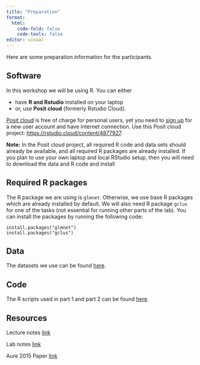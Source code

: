 ```yaml
---
title: "Preparation"
format: 
  html:
    code-fold: false
    code-tools: false
editor: visual
---
```


Here are some preparation information for the participants.

## Software

In this workshop we will be using R. You can either

-   have **R and Rstudio** installed on your laptop
-   or, use **Posit cloud** (formerly Rstudio Cloud).

[Posit cloud](https://posit.cloud) is free of charge for personal users, yet you need to [sign up](https://posit.cloud/plans/free) for a new user account and have internet connection. Use this Posit cloud project: <https://rstudio.cloud/content/4877927>.

**Note:** In the Posit cloud project, all required R code and data sets should already be available, and all required R packages are already installed. If you plan to use your own laptop and local RStudio setup, then you will need to download the data and R code and install

## Required R packages

The R package we are using is `glmnet`. Otherwise, we use base R packages which are already installed by default. We will also need R package `gclus` for one of the tasks (not essential for running other parts of the lab). You can install the packages by running the following code:

```
install.packages("glmnet")
install.packages("gclus")
```

## Data

The datasets we use can be found [here](https://github.com/ocbe-uio/2022_bioinformatics_workshop/tree/main/lab/data).

## Code

The R scripts used in part 1 and part 2 can be found [here](https://github.com/ocbe-uio/2022_bioinformatics_workshop/tree/main/lab/code).

## Resources

Lecture notes [link](https://github.com/ocbe-uio/2022_bioinformatics_workshop/tree/main/lecture_notes)

Lab notes [link](https://github.com/ocbe-uio/2022_bioinformatics_workshop/blob/main/lab/StatPrinciples_RLab.pdf)

Aure 2015 Paper [link](https://github.com/ocbe-uio/2022_bioinformatics_workshop/blob/main/lab/Aure_2015.pdf)
